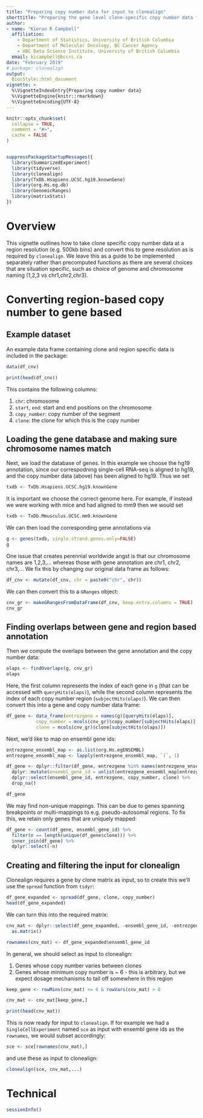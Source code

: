 ```yaml
---
title: "Preparing copy number data for input to clonealign"
shorttitle: "Preparing the gene level clone-specific copy number data for input to clonealign"
author: 
- name: "Kieran R Campbell"
  affiliation: 
    - Department of Statistics, University of British Columbia
    - Department of Molecular Oncology, BC Cancer Agency
    - UBC Data Science Institute, University of British Columbia
  email: kicampbell@bccrc.ca
date: "February 2019"
# package: clonealign
output: 
  BiocStyle::html_document
vignette: >
  %\VignetteIndexEntry{Preparing copy number data}
  %\VignetteEngine{knitr::rmarkdown}
  %\VignetteEncoding{UTF-8}  
---
```


```r
knitr::opts_chunk$set(
  collapse = TRUE,
  comment = "#>",
  cache = FALSE
)


suppressPackageStartupMessages({
  library(SummarizedExperiment)
  library(tidyverse)
  library(clonealign)
  library(TxDb.Hsapiens.UCSC.hg19.knownGene)
  library(org.Hs.eg.db)
  library(GenomicRanges)
  library(matrixStats)
})
```


# Overview

This vignette outlines how to take clone specific copy number data at a region resolution (e.g. 500kb bins) and convert this to gene resolution as is required by `clonealign`. We leave this as a guide to be implemented separately rather than precomputed functions as there are several choices that are situation specific, such as choice of genome and chromosome naming (1,2,3 vs chr1,chr2,chr3).

# Converting region-based copy number to gene based

## Example dataset

An example data frame containing clone and region specific data is included in the package:

```r
data(df_cnv)

print(head(df_cnv))
```

This contains the following columns:

1. `chr`: chromosome
2. `start`, `end`: start and end positions on the chromosome
3. `copy_number`: copy number of the segment
4. `clone`: the clone for which this is the copy number

## Loading the  gene database and making sure chromosome names match

Next, we load the database of genes. In this example we choose the hg19 annotation, since our correspodning single-cell RNA-seq is aligned to hg19, and the copy number data (above) has been aligned to hg19. Thus we set

```r
txdb <- TxDb.Hsapiens.UCSC.hg19.knownGene
```

It is important we choose the correct genome here. For example, if instead we were working with mice and had aligned to mm9 then we would set

```r
txdb <- TxDb.Mmusculus.UCSC.mm9.knownGene
```

We can then load the corresponding gene annotations via

```r
g <- genes(txdb, single.strand.genes.only=FALSE)
g
```



One issue that creates perennial worldwide angst is that our chromosome names are 1,2,3,... whereas those with gene annotation are chr1, chr2, chr3,... We fix this by changing our original data frame as follows:

```r
df_cnv <- mutate(df_cnv, chr = paste0("chr", chr))
```

We can then convert this to a `GRanges` object:

```r
cnv_gr <- makeGRangesFromDataFrame(df_cnv, keep.extra.columns = TRUE)
cnv_gr
```

## Finding overlaps between gene and region based annotation

Then we compute the overlaps between the gene annotation and the copy number data:

```r
olaps <- findOverlaps(g, cnv_gr)
olaps
```

Here, the first column represents the index of each gene in `g` (that can be accessed with `queryHits(olaps)`), while the second column represents the index of each copy number region (`subjectHits(olaps)`). We can then convert this into a gene and copy number data frame:

```r
df_gene <- data_frame(entrezgene = names(g)[queryHits(olaps)], 
           copy_number = mcols(cnv_gr)$copy_number[subjectHits(olaps)],
           clone = mcols(cnv_gr)$clone[subjectHits(olaps)])
```

Next, we'd like to map on ensembl gene ids:


```r
entrezgene_ensembl_map <- as.list(org.Hs.egENSEMBL)
entrezgene_ensembl_map <- lapply(entrezgene_ensembl_map, `[`, 1)

df_gene <- dplyr::filter(df_gene, entrezgene %in% names(entrezgene_ensembl_map)) %>% 
  dplyr::mutate(ensembl_gene_id = unlist(entrezgene_ensembl_map[entrezgene])) %>% 
  dplyr::select(ensembl_gene_id, entrezgene, copy_number, clone) %>% 
  drop_na()

df_gene
```

We may find non-unique mappings. This can be due to genes spanning breakpoints or multi-mappings to e.g. pseudo-autosomal regions. To fix this, we retain only genes that are uniquely mapped:

```r
df_gene <- count(df_gene, ensembl_gene_id) %>% 
  filter(n == length(unique(df_gene$clone))) %>% 
  inner_join(df_gene) %>% 
  dplyr::select(-n)
```


## Creating and filtering the input for clonealign

Clonealign requires a gene by clone matrix as input, so to create this we'll use the `spread` function from `tidyr`:

```r
df_gene_expanded <- spread(df_gene, clone, copy_number)
head(df_gene_expanded)
```

We can turn this into the required matrix:

```r
cnv_mat <- dplyr::select(df_gene_expanded, -ensembl_gene_id, -entrezgene) %>% 
  as.matrix()

rownames(cnv_mat) <- df_gene_expanded$ensembl_gene_id
```

In general, we should select as input to clonealign:

1. Genes whose copy number varies between clones
2. Genes whose minimum copy number is ~ 6 - this is arbitrary, but we expect dosage mechanisms to tail off somewhere in this region

```r
keep_gene <- rowMins(cnv_mat) <= 6 & rowVars(cnv_mat) > 0

cnv_mat <- cnv_mat[keep_gene,]

print(head(cnv_mat))
```


This is now ready for input to `clonealign`. If for example we had a `SingleCellExperiment` named `sce` as input with ensembl gene ids as the `rownames`, we would subset accordingly:

```r
sce <- sce[rownames(cnv_mat),]
```

and use these as input to clonealign:

```r
clonealign(sce, cnv_mat,...)
```



# Technical

```r
sessionInfo()
```


